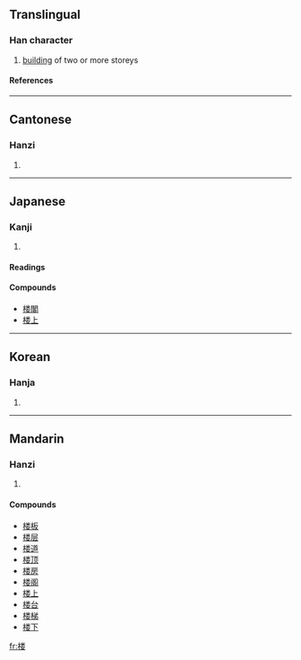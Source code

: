 {{see|樓}}

==Translingual==
===Han character===
{{Han char|rn=75|rad=木|as=09|sn=13|four=|canj=木火木女 (DFDV)}}
# [[building]] of two or more storeys
====References====
{{Han ref|kx=0542.191|dkj=15212|dj=0930.190|hdz=21255.030|uh=697C|ud=27004}}

----
==Cantonese==
===Hanzi===
{{yue-hanzi|jyut=|y=lau4}}
# {{defn|Cantonese}}

----
==Japanese==
===Kanji===
{{ja-kanji|grade=c|rs=木09}}
# {{defn|Japanese}} 
====Readings====
{{ja-readings|on=[[ろう]] (rō)|kun=[[たかどの]] (takadono)}}

====Compounds====
*[[楼閣]]
*[[楼上]]

----
==Korean==
===Hanja===
{{ko-hanja|hangeul=루>누|eumhun=|rv=ru>nu|mr=ru>nu|y=lwu>nwu}}
# {{defn|Korean}}

----
==Mandarin==
===Hanzi===
{{cmn-hanzi|tra=樓|pin=[[lóu]] (lou2)|wg=lou<sup>2</sup>}}
# {{defn|Mandarin}}

====Compounds====
*[[楼板]]
*[[楼层]]
*[[楼道]]
*[[楼顶]]
*[[楼房]]
*[[楼阁]]
*[[楼上]]
*[[楼台]]
*[[楼梯]]
*[[楼下]]

[[fr:楼]]
